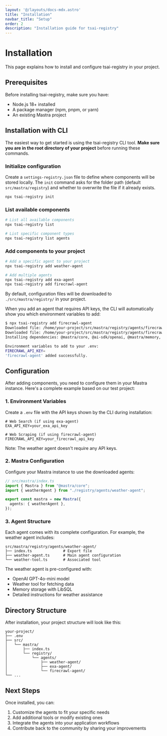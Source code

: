 ```yaml
---
layout: '@/layouts/docs-mdx.astro'
title: "Installation"
navbar_title: "Setup"
order: 2
description: "Installation guide for tsai-registry"
---
```


# Installation

This page explains how to install and configure tsai-registry in your project.

## Prerequisites

Before installing tsai-registry, make sure you have:

- Node.js 18+ installed
- A package manager (npm, pnpm, or yarn)
- An existing Mastra project

## Installation with CLI

The easiest way to get started is using the tsai-registry CLI tool. **Make sure you are in the root directory of your project** before running these commands.

### Initialize configuration
Create a `settings-registry.json` file to define where components will be stored locally. The `init` command asks for the folder path (default `src/mastra/registry`) and whether to overwrite the file if it already exists.

```bash
npx tsai-registry init
```

### List available components

```bash
# List all available components
npx tsai-registry list

# List specific component types
npx tsai-registry list agents
```

### Add components to your project

```bash
# Add a specific agent to your project
npx tsai-registry add weather-agent

# Add multiple agents
npx tsai-registry add exa-agent
npx tsai-registry add firecrawl-agent
```

By default, configuration files will be downloaded to `./src/mastra/registry/` in your project.

When you add an agent that requires API keys, the CLI will automatically show you which environment variables to add:

```bash
$ npx tsai-registry add firecrawl-agent
Downloaded file: /home/your-project/src/mastra/registry/agents/firecrawl-agent/web-agent.ts
Downloaded file: /home/your-project/src/mastra/registry/agents/firecrawl-agent/index.ts
Installing dependencies: @mastra/core, @ai-sdk/openai, @mastra/memory, @mastra/libsql, @mastra/mcp

Environment variables to add to your .env:
FIRECRAWL_API_KEY=
'firecrawl-agent' added successfully.
```

## Configuration

After adding components, you need to configure them in your Mastra instance. Here's a complete example based on our test project:

### 1. Environment Variables

Create a `.env` file with the API keys shown by the CLI during installation:

```env
# Web Search (if using exa-agent)
EXA_API_KEY=your_exa_api_key

# Web Scraping (if using firecrawl-agent)
FIRECRAWL_API_KEY=your_firecrawl_api_key
```

Note: The weather agent doesn't require any API keys.

### 2. Mastra Configuration

Configure your Mastra instance to use the downloaded agents:

```typescript
// src/mastra/index.ts
import { Mastra } from "@mastra/core";
import { weatherAgent } from "./registry/agents/weather-agent";

export const mastra = new Mastra({
  agents: { weatherAgent },
});
```

### 3. Agent Structure

Each agent comes with its complete configuration. For example, the weather agent includes:

```
src/mastra/registry/agents/weather-agent/
├── index.ts              # Export file
├── weather-agent.ts      # Main agent configuration
└── weather-tool.ts       # Associated tool
```

The weather agent is pre-configured with:
- OpenAI GPT-4o-mini model
- Weather tool for fetching data
- Memory storage with LibSQL
- Detailed instructions for weather assistance

## Directory Structure

After installation, your project structure will look like this:

```
your-project/
├── .env
├── src/
│   └── mastra/
│       ├── index.ts
│       └── registry/
│           └── agents/
│               ├── weather-agent/
│               ├── exa-agent/
│               └── firecrawl-agent/
└── ...
```

## Next Steps

Once installed, you can:
1. Customize the agents to fit your specific needs
2. Add additional tools or modify existing ones
3. Integrate the agents into your application workflows
4. Contribute back to the community by sharing your improvements